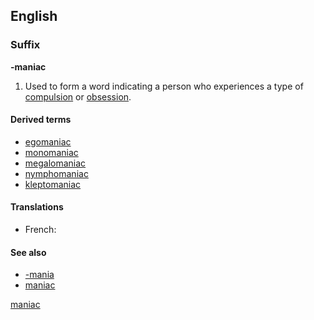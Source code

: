==English==

===Suffix===
'''-maniac'''

# Used to form a word indicating a person who experiences a type of [[compulsion]] or [[obsession]].

====Derived terms====
* [[egomaniac]]
* [[monomaniac]]
* [[megalomaniac]]
* [[nymphomaniac]]
* [[kleptomaniac]]

====Translations====
{{trans-top|indicating a person who experiences compulsion}}
* French: {{t+|fr|-mane}}
{{trans-mid}}
{{trans-bottom}}

====See also====
* [[-mania]]
* [[maniac]]

[[Category:English suffixes|maniac]]
